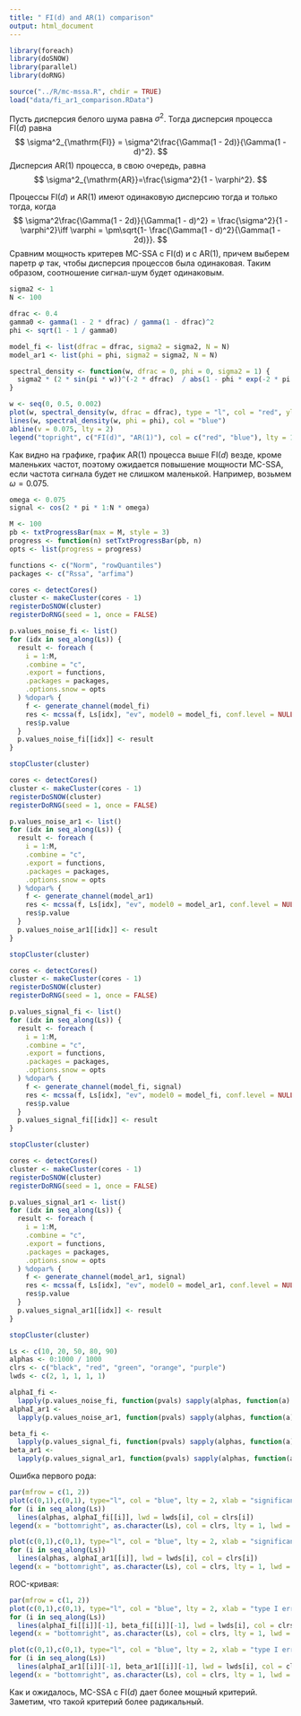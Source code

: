 ```yaml
---
title: " FI(d) and AR(1) comparison"
output: html_document
---
```


```r
library(foreach)
library(doSNOW)
library(parallel)
library(doRNG)

source("../R/mc-mssa.R", chdir = TRUE)
load("data/fi_ar1_comparison.RData")
```

Пусть дисперсия белого шума равна $\sigma^2$. Тогда дисперсия процесса $\mathrm{FI}(d)$ равна
$$
\sigma^2_{\mathrm{FI}} = \sigma^2\frac{\Gamma(1 - 2d)}{\Gamma(1 - d)^2}.
$$
Дисперсия $\mathrm{AR}(1)$ процесса, в свою очередь, равна
$$
\sigma^2_{\mathrm{AR}}=\frac{\sigma^2}{1 - \varphi^2}.
$$

Процессы $\mathrm{FI}(d)$ и $\mathrm{AR}(1)$ имеют одинаковую дисперсию тогда и только тогда, когда
$$
\sigma^2\frac{\Gamma(1 - 2d)}{\Gamma(1 - d)^2} = \frac{\sigma^2}{1 - \varphi^2}\iff \varphi = \pm\sqrt{1- \frac{\Gamma(1 - d)^2}{\Gamma(1 - 2d)}}.
$$
Сравним мощность критерев MC-SSA с $\mathrm{FI(d)}$ и с $\mathrm{AR(1)}$, причем выберем паретр $\varphi$ так, чтобы дисперсия процессов была одинаковая. Таким образом, соотношение сигнал-шум будет одинаковым. 
```r
sigma2 <- 1
N <- 100

dfrac <- 0.4
gamma0 <- gamma(1 - 2 * dfrac) / gamma(1 - dfrac)^2
phi <- sqrt(1 - 1 / gamma0)

model_fi <- list(dfrac = dfrac, sigma2 = sigma2, N = N)
model_ar1 <- list(phi = phi, sigma2 = sigma2, N = N) 
```

```r
spectral_density <- function(w, dfrac = 0, phi = 0, sigma2 = 1) {
  sigma2 * (2 * sin(pi * w))^(-2 * dfrac)  / abs(1 - phi * exp(-2 * pi * w))^2
}
```

```r
w <- seq(0, 0.5, 0.002)
plot(w, spectral_density(w, dfrac = dfrac), type = "l", col = "red", ylab = "f")
lines(w, spectral_density(w, phi = phi), col = "blue")
abline(v = 0.075, lty = 2)
legend("topright", c("FI(d)", "AR(1)"), col = c("red", "blue"), lty = 1, bty = "n")
```

Как видно на графике, график $\mathrm{AR}(1)$ процесса выше $\mathrm{FI}(d)$ везде, кроме маленьких частот, поэтому ожидается повышение мощности MC-SSA, если частота сигнала будет не слишком маленькой.
Например, возьмем $\omega=0.075$.
```r
omega <- 0.075
signal <- cos(2 * pi * 1:N * omega)
```

```r
M <- 100
pb <- txtProgressBar(max = M, style = 3)
progress <- function(n) setTxtProgressBar(pb, n)
opts <- list(progress = progress)

functions <- c("Norm", "rowQuantiles")
packages <- c("Rssa", "arfima")
```


```r
cores <- detectCores()
cluster <- makeCluster(cores - 1)
registerDoSNOW(cluster)
registerDoRNG(seed = 1, once = FALSE)

p.values_noise_fi <- list()
for (idx in seq_along(Ls)) {
  result <- foreach (
    i = 1:M,
    .combine = "c",
    .export = functions,
    .packages = packages,
    .options.snow = opts
  ) %dopar% {
    f <- generate_channel(model_fi)
    res <- mcssa(f, Ls[idx], "ev", model0 = model_fi, conf.level = NULL)
    res$p.value
  }
  p.values_noise_fi[[idx]] <- result
}

stopCluster(cluster)
```

```r
cores <- detectCores()
cluster <- makeCluster(cores - 1)
registerDoSNOW(cluster)
registerDoRNG(seed = 1, once = FALSE)

p.values_noise_ar1 <- list()
for (idx in seq_along(Ls)) {
  result <- foreach (
    i = 1:M,
    .combine = "c",
    .export = functions,
    .packages = packages,
    .options.snow = opts
  ) %dopar% {
    f <- generate_channel(model_ar1)
    res <- mcssa(f, Ls[idx], "ev", model0 = model_ar1, conf.level = NULL)
    res$p.value
  }
  p.values_noise_ar1[[idx]] <- result
}

stopCluster(cluster)
```

```r
cores <- detectCores()
cluster <- makeCluster(cores - 1)
registerDoSNOW(cluster)
registerDoRNG(seed = 1, once = FALSE)

p.values_signal_fi <- list()
for (idx in seq_along(Ls)) {
  result <- foreach (
    i = 1:M,
    .combine = "c",
    .export = functions,
    .packages = packages,
    .options.snow = opts
  ) %dopar% {
    f <- generate_channel(model_fi, signal)
    res <- mcssa(f, Ls[idx], "ev", model0 = model_fi, conf.level = NULL)
    res$p.value
  }
  p.values_signal_fi[[idx]] <- result
}

stopCluster(cluster)
```

```r
cores <- detectCores()
cluster <- makeCluster(cores - 1)
registerDoSNOW(cluster)
registerDoRNG(seed = 1, once = FALSE)

p.values_signal_ar1 <- list()
for (idx in seq_along(Ls)) {
  result <- foreach (
    i = 1:M,
    .combine = "c",
    .export = functions,
    .packages = packages,
    .options.snow = opts
  ) %dopar% {
    f <- generate_channel(model_ar1, signal)
    res <- mcssa(f, Ls[idx], "ev", model0 = model_ar1, conf.level = NULL)
    res$p.value
  }
  p.values_signal_ar1[[idx]] <- result
}

stopCluster(cluster)
```


```r
Ls <- c(10, 20, 50, 80, 90)
alphas <- 0:1000 / 1000
clrs <- c("black", "red", "green", "orange", "purple")
lwds <- c(2, 1, 1, 1, 1)

alphaI_fi <-
  lapply(p.values_noise_fi, function(pvals) sapply(alphas, function(a) mean(pvals < a)))
alphaI_ar1 <-
  lapply(p.values_noise_ar1, function(pvals) sapply(alphas, function(a) mean(pvals < a)))

beta_fi <-
  lapply(p.values_signal_fi, function(pvals) sapply(alphas, function(a) mean(pvals < a)))
beta_ar1 <-
  lapply(p.values_signal_ar1, function(pvals) sapply(alphas, function(a) mean(pvals < a)))
```

Ошибка первого рода:
```r
par(mfrow = c(1, 2))
plot(c(0,1),c(0,1), type="l", col = "blue", lty = 2, xlab = "significance level", ylab = "type I error", main = "FI(d)")
for (i in seq_along(Ls))
  lines(alphas, alphaI_fi[[i]], lwd = lwds[i], col = clrs[i])
legend(x = "bottomright", as.character(Ls), col = clrs, lty = 1, lwd = lwds)

plot(c(0,1),c(0,1), type="l", col = "blue", lty = 2, xlab = "significance level", ylab = "type I error", main = "AR(1)")
for (i in seq_along(Ls))
  lines(alphas, alphaI_ar1[[i]], lwd = lwds[i], col = clrs[i])
legend(x = "bottomright", as.character(Ls), col = clrs, lty = 1, lwd = lwds)
```

ROC-кривая:
```r
par(mfrow = c(1, 2))
plot(c(0,1),c(0,1), type="l", col = "blue", lty = 2, xlab = "type I error", ylab = "power", main = "FI(d)")
for (i in seq_along(Ls))
  lines(alphaI_fi[[i]][-1], beta_fi[[i]][-1], lwd = lwds[i], col = clrs[i])
legend(x = "bottomright", as.character(Ls), col = clrs, lty = 1, lwd = lwds)

plot(c(0,1),c(0,1), type="l", col = "blue", lty = 2, xlab = "type I error", ylab = "power", main = "AR(1)")
for (i in seq_along(Ls))
  lines(alphaI_ar1[[i]][-1], beta_ar1[[i]][-1], lwd = lwds[i], col = clrs[i])
legend(x = "bottomright", as.character(Ls), col = clrs, lty = 1, lwd = lwds)
```

Как и ожидалось, MC-SSA с $\mathrm{FI}(d)$ дает более мощный критерий. Заметим, что такой критерий более радикальный.
